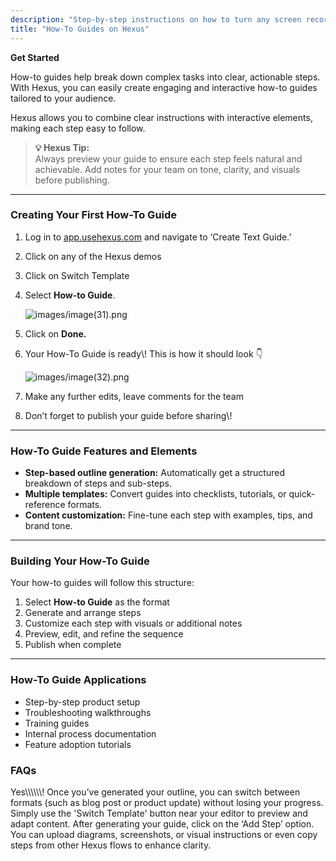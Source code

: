```yaml
---
description: "Step-by-step instructions on how to turn any screen recording into a how-to guide"
title: "How-To Guides on Hexus"
---
```


**Get Started**

How-to guides help break down complex tasks into clear, actionable steps. With Hexus, you can easily create engaging and interactive how-to guides tailored to your audience.

Hexus allows you to combine clear instructions with interactive elements, making each step easy to follow.

> **💡 Hexus Tip:**\
> Always preview your guide to ensure each step feels natural and achievable. Add notes for your team on tone, clarity, and visuals before publishing.

---

### **Creating Your First How-To Guide**

1. Log in to [app.usehexus.com](http://app.usehexus.com) and navigate to ‘Create Text Guide.’
2. Click on any of the Hexus demos
3. Click on Switch Template
4. Select **How-to Guide**.

   ![images/image(31).png](/images/image\(31\).png)
5. Click on **Done.**
6. Your How-To Guide is ready\\! This is how it should look 👇

   ![images/image(32).png](/images/image\(32\).png)
7. Make any further edits, leave comments for the team
8. Don’t forget to publish your guide before sharing\\!

---

### **How-To Guide Features and Elements**

- **Step-based outline generation:** Automatically get a structured breakdown of steps and sub-steps.
- **Multiple templates:** Convert guides into checklists, tutorials, or quick-reference formats.
- **Content customization:** Fine-tune each step with examples, tips, and brand tone.

---

### **Building Your How-To Guide**

Your how-to guides will follow this structure:

1. Select **How-to Guide** as the format
2. Generate and arrange steps
3. Customize each step with visuals or additional notes
4. Preview, edit, and refine the sequence
5. Publish when complete

---

### **How-To Guide Applications**

- Step-by-step product setup
- Troubleshooting walkthroughs
- Training guides
- Internal process documentation
- Feature adoption tutorials

### FAQs

<AccordionGroup>
  <Accordion title="Can I change the format from how-to guide to another format after starting?" icon="sparkles">
    Yes\\\\\\! Once you’ve generated your outline, you can switch between formats (such as blog post or product update) without losing your progress. Simply use the 'Switch Template' button near your editor to preview and adapt content.
  </Accordion>
  <Accordion title="How do I add images to individual steps?" icon="sparkles">
    After generating your guide, click on the ‘Add Step’ option. You can upload diagrams, screenshots, or visual instructions or even copy steps from other Hexus flows to enhance clarity.
  </Accordion>
</AccordionGroup>